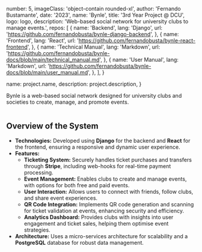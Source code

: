 
  number: 5,
  imageClass: 'object-contain rounded-xl',
  author: 'Fernando Bustamante',
  date: '2023',
  name: 'Bynle',
  title: '3rd Year Project @ DCU',
  logo: logo,
  description:
    'Web-based social network for university clubs to manage events.',
  repos: [
    {
      name: 'Backend',
      lang: 'Django',
      url: 'https://github.com/fernandobusta/bynle-django-backend',
    },
    {
      name: 'Frontend',
      lang: 'React',
      url: 'https://github.com/fernandobusta/bynle-react-frontend',
    },
    {
      name: 'Technical Manual',
      lang: 'Markdown',
      url: 'https://github.com/fernandobusta/bynle-docs/blob/main/technical_manual.md',
    },
    {
      name: 'User Manual',
      lang: 'Markdown',
      url: 'https://github.com/fernandobusta/bynle-docs/blob/main/user_manual.md',
    },
  ],
}

  name: project.name,
  description: project.description,
}


Bynle is a web-based social network designed for university clubs and societies to create, manage, and promote events.

<Image src={image} alt="" />

## Overview of the System

- **Technologies:** Developed using **Django** for the backend and **React** for the frontend, ensuring a responsive and dynamic user experience.
- **Features:**
  - **Ticketing System:** Securely handles ticket purchases and transfers through **Stripe**, including web-hooks for real-time payment processing.
  - **Event Management:** Enables clubs to create and manage events, with options for both free and paid events.
  - **User Interaction:** Allows users to connect with friends, follow clubs, and share event experiences.
  - **QR Code Integration:** Implements QR code generation and scanning for ticket validation at events, enhancing security and efficiency.
  - **Analytics Dashboard:** Provides clubs with insights into user engagement and ticket sales, helping them optimise event strategies.
- **Architecture:** Uses a micro-services architecture for scalability and a **PostgreSQL** database for robust data management.

